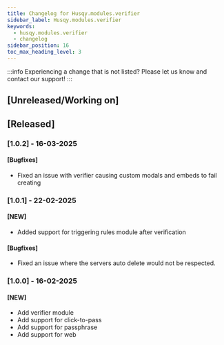 ```yaml
---
title: Changelog for Husqy.modules.verifier
sidebar_label: Husqy.modules.verifier
keywords:
  - husqy.modules.verifier
  - changelog
sidebar_position: 16
toc_max_heading_level: 3
---
```


:::info
Experiencing a change that is not listed? Please let us know and contact our support!
:::

## [Unreleased/Working on]

## [Released]

### [1.0.2] - 16-03-2025

#### [Bugfixes]

- Fixed an issue with verifier causing custom modals and embeds to fail creating

### [1.0.1] - 22-02-2025

#### [NEW]

- Added support for triggering rules module after verification

#### [Bugfixes]

- Fixed an issue where the servers auto delete would not be respected.

### [1.0.0] - 16-02-2025

#### [NEW]

- Add verifier module
- Add support for click-to-pass
- Add support for passphrase
- Add support for web
